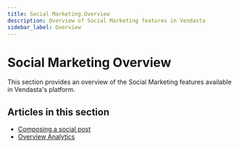 ```yaml
---
title: Social Marketing Overview
description: Overview of Social Marketing features in Vendasta
sidebar_label: Overview
---
```


# Social Marketing Overview

This section provides an overview of the Social Marketing features available in Vendasta's platform.

## Articles in this section

- [Composing a social post](/vendasta-products/social-marketing/overview/posting-content-to-social-marketing)
- [Overview Analytics](/vendasta-products/social-marketing/overview/overview-analytics)